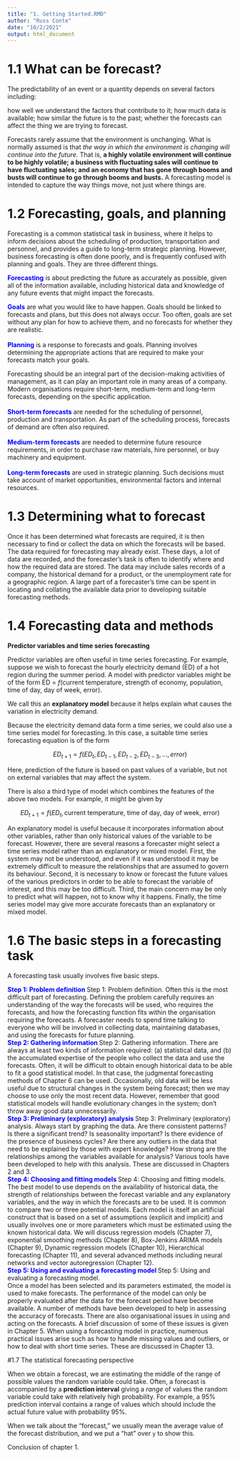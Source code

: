 ```yaml
---
title: "1. Getting Started.RMD"
author: "Russ Conte"
date: "10/2/2021"
output: html_document
---
```


# 1.1 What can be forecast?

The predictability of an event or a quantity depends on several factors including:

how well we understand the factors that contribute to it;
how much data is available;
how similar the future is to the past;
whether the forecasts can affect the thing we are trying to forecast.

Forecasts rarely assume that the environment is unchanging. What is normally assumed is that <i>the way in which the environment is changing will continue into the future.</i> That is, <b>a highly volatile environment will continue to be highly volatile; a business with fluctuating sales will continue to have fluctuating sales; and an economy that has gone through booms and busts will continue to go through booms and busts.</b> A forecasting model is intended to capture the way things move, not just where things are.

# 1.2 Forecasting, goals, and planning

Forecasting is a common statistical task in business, where it helps to inform decisions about the scheduling of production, transportation and personnel, and provides a guide to long-term strategic planning. However, business forecasting is often done poorly, and is frequently confused with planning and goals. They are three different things.

<span style = "color:blue"><b>Forecasting</b></span> is about predicting the future as accurately as possible, given all of the information available, including historical data and knowledge of any future events that might impact the forecasts.

<span style = "color:blue"><b>Goals</b></span>
are what you would like to have happen. Goals should be linked to forecasts and plans, but this does not always occur. Too often, goals are set without any plan for how to achieve them, and no forecasts for whether they are realistic.<br><br>
<span style = "color:blue"><b>Planning</b></span>
is a response to forecasts and goals. Planning involves determining the appropriate actions that are required to make your forecasts match your goals.<br>

Forecasting should be an integral part of the decision-making activities of management, as it can play an important role in many areas of a company. Modern organisations require short-term, medium-term and long-term forecasts, depending on the specific application.<br>
<br>
<span style = "color:blue"><b>Short-term forecasts</b></span>
are needed for the scheduling of personnel, production and transportation. As part of the scheduling process, forecasts of demand are often also required.<br><br>
<span style = "color:blue"><b>Medium-term forecasts</b></span>
are needed to determine future resource requirements, in order to purchase raw materials, hire personnel, or buy machinery and equipment.<br><br>
<span style = "color:blue"><b>Long-term forecasts</b></span>
are used in strategic planning. Such decisions must take account of market opportunities, environmental factors and internal resources.

# 1.3 Determining what to forecast

Once it has been determined what forecasts are required, it is then necessary to find or collect the data on which the forecasts will be based. The data required for forecasting may already exist. These days, a lot of data are recorded, and the forecaster’s task is often to identify where and how the required data are stored. The data may include sales records of a company, the historical demand for a product, or the unemployment rate for a geographic region. A large part of a forecaster’s time can be spent in locating and collating the available data prior to developing suitable forecasting methods.

# 1.4 Forecasting data and methods

<b>Predictor variables and time series forecasting</b>

Predictor variables are often useful in time series forecasting. For example, suppose we wish to forecast the hourly electricity demand (ED) of a hot region during the summer period. A model with predictor variables might be of the form
ED = <i>f</i>(current temperature, strength of economy, population,
time of day, day of week, error).

We call this an <b>explanatory model</b> because it helps explain what causes the variation in electricity demand.

Because the electricity demand data form a time series, we could also use a time series model for forecasting. In this case, a suitable time series forecasting equation is of the form

$$ED_{t+1} = f(ED_t, ED_{t-1}, ED_{t-2}, ED_{t-3},..., error)$$

Here, prediction of the future is based on past values of a variable, but not on external variables that may affect the system.

There is also a third type of model which combines the features of the above two models. For example, it might be given by

$$ED_{t+1} = f(ED_t, \textrm{current temperature, time of day, day of week, error)}$$

An explanatory model is useful because it incorporates information about other variables, rather than only historical values of the variable to be forecast. However, there are several reasons a forecaster might select a time series model rather than an explanatory or mixed model. First, the system may not be understood, and even if it was understood it may be extremely difficult to measure the relationships that are assumed to govern its behaviour. Second, it is necessary to know or forecast the future values of the various predictors in order to be able to forecast the variable of interest, and this may be too difficult. Third, the main concern may be only to predict what will happen, not to know why it happens. Finally, the time series model may give more accurate forecasts than an explanatory or mixed model.

# 1.6 The basic steps in a forecasting task

A forecasting task usually involves five basic steps.

<span style = "color:blue"><b>Step 1: Problem definition </b></span>Step 1: Problem definition. </span>
Often this is the most difficult part of forecasting. Defining the problem carefully requires an understanding of the way the forecasts will be used, who requires the forecasts, and how the forecasting function fits within the organisation requiring the forecasts. A forecaster needs to spend time talking to everyone who will be involved in collecting data, maintaining databases, and using the forecasts for future planning.<br>
<span style = "color:blue"><b>Step 2: Gathering information </b></span>Step 2: Gathering information.</span>
There are always at least two kinds of information required: (a) statistical data, and (b) the accumulated expertise of the people who collect the data and use the forecasts. Often, it will be difficult to obtain enough historical data to be able to fit a good statistical model. In that case, the judgmental forecasting methods of Chapter 6 can be used. Occasionally, old data will be less useful due to structural changes in the system being forecast; then we may choose to use only the most recent data. However, remember that good statistical models will handle evolutionary changes in the system; don’t throw away good data unnecessarily.<br>
<span style = "color:blue"><b>Step 3: Preliminary (exploratory) analysis  </b></span>Step 3: Preliminary (exploratory) analysis.</span>
Always start by graphing the data. Are there consistent patterns? Is there a significant trend? Is seasonality important? Is there evidence of the presence of business cycles? Are there any outliers in the data that need to be explained by those with expert knowledge? How strong are the relationships among the variables available for analysis? Various tools have been developed to help with this analysis. These are discussed in Chapters 2 and 3.<br>
<span style = "color:blue"><b>Step 4: Choosing and fitting models </b></span>Step 4: Choosing and fitting models.</span>
The best model to use depends on the availability of historical data, the strength of relationships between the forecast variable and any explanatory variables, and the way in which the forecasts are to be used. It is common to compare two or three potential models. Each model is itself an artificial construct that is based on a set of assumptions (explicit and implicit) and usually involves one or more parameters which must be estimated using the known historical data. We will discuss regression models (Chapter 7), exponential smoothing methods (Chapter 8), Box-Jenkins ARIMA models (Chapter 9), Dynamic regression models (Chapter 10), Hierarchical forecasting (Chapter 11), and several advanced methods including neural networks and vector autoregression (Chapter 12).<br>
<span style = "color:blue"><b>Step 5: Using and evaluating a forecasting model </b></span>Step 5: Using and evaluating a forecasting model.</span><br>
Once a model has been selected and its parameters estimated, the model is used to make forecasts. The performance of the model can only be properly evaluated after the data for the forecast period have become available. A number of methods have been developed to help in assessing the accuracy of forecasts. There are also organisational issues in using and acting on the forecasts. A brief discussion of some of these issues is given in Chapter 5. When using a forecasting model in practice, numerous practical issues arise such as how to handle missing values and outliers, or how to deal with short time series. These are discussed in Chapter 13.

#1.7 The statistical forecasting perspective

When we obtain a forecast, we are estimating the middle of the range of possible values the random variable could take. Often, a forecast is accompanied by a <b>prediction interval</b> giving a <i>range</i> of values the random variable could take with relatively high probability. For example, a 95% prediction interval contains a range of values which should include the actual future value with probability 95%.

When we talk about the “forecast,” we usually mean the average value of the forecast distribution, and we put a “hat” over `y` to show this.

Conclusion of chapter 1.
